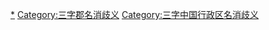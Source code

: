 [[Category:中國的郡|*]]
[[Category:三字郡名消歧义|Category:三字郡名消歧义]]
[[Category:三字中国行政区名消歧义|Category:三字中国行政区名消歧义]]